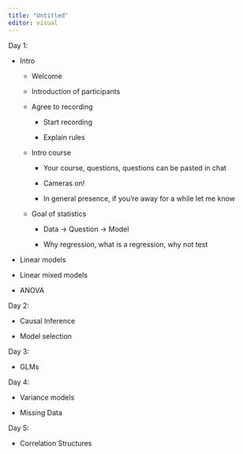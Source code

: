 ```yaml
---
title: "Untitled"
editor: visual
---
```


Day 1:

-   Intro

    -   Welcome

    -   Introduction of participants

    -   Agree to recording

        -   Start recording

        -   Explain rules

    -   Intro course

        -   Your course, questions, questions can be pasted in chat

        -   Cameras on!

        -   In general presence, if you're away for a while let me know

    -   Goal of statistics

        -   Data -\> Question -\> Model

        -   Why regression, what is a regression, why not test

-   Linear models

-   Linear mixed models

-   ANOVA

Day 2:

-   Causal Inference

-   Model selection

Day 3:

-   GLMs

Day 4:

-   Variance models

-   Missing Data

Day 5:

-   Correlation Structures
